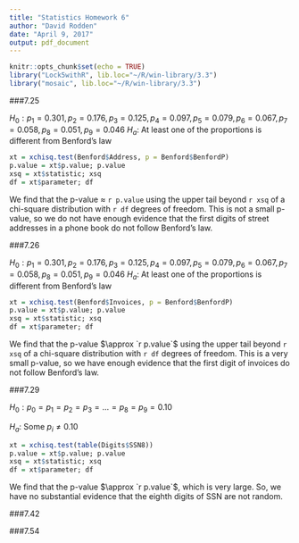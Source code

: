 ```yaml
---
title: "Statistics Homework 6"
author: "David Rodden"
date: "April 9, 2017"
output: pdf_document
---
```


```r
knitr::opts_chunk$set(echo = TRUE)
library("Lock5withR", lib.loc="~/R/win-library/3.3")
library("mosaic", lib.loc="~/R/win-library/3.3")
```

###7.25

$H_0: p_1=0.301, p_2=0.176, p_3=0.125, p_4=0.097, p_5=0.079, p_6=0.067, p_7=0.058, p_8=0.051, p_9=0.046$
$H_{a}:$ At least one of the proportions is different from Benford's law
```r
xt = xchisq.test(Benford$Address, p = Benford$BenfordP)
p.value = xt$p.value; p.value
xsq = xt$statistic; xsq
df = xt$parameter; df
```
We find that the p-value $\approx$ `r p.value` using the upper tail beyond `r xsq` of a chi-square distribution with `r df` degrees of freedom.
This is not a small p-value, so we do not have enough evidence that the first digits of street addresses in a phone book do not follow Benford's law.

###7.26

$H_0: p_1=0.301, p_2=0.176, p_3=0.125, p_4=0.097, p_5=0.079, p_6=0.067, p_7=0.058, p_8=0.051, p_9=0.046$
$H_{a}:$ At least one of the proportions is different from Benford's law
```r
xt = xchisq.test(Benford$Invoices, p = Benford$BenfordP)
p.value = xt$p.value; p.value
xsq = xt$statistic; xsq
df = xt$parameter; df
```
We find that the p-value $\approx `r p.value`$ using the upper tail beyond `r xsq` of a chi-square distribution with `r df` degrees of freedom.
This is a very small p-value, so we have enough evidence that the first digit of invoices do not follow Benford's law.

###7.29

$H_0: p_0 = p_1 = p_2 = p_3 = ... = p_8 = p_9 = 0.10$

$H_{a}:$ Some $p_i \neq 0.10$
```r
xt = xchisq.test(table(Digits$SSN8))
p.value = xt$p.value; p.value
xsq = xt$statistic; xsq
df = xt$parameter; df
```
We find that the p-value $\approx `r p.value`$, which is very large. So, we have no substantial evidence that the eighth digits of SSN are not random.

###7.42


###7.54